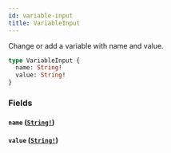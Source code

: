 ```yaml
---
id: variable-input
title: VariableInput
---
```


Change or add a variable with name and value.

```graphql
type VariableInput {
  name: String!
  value: String!
}
```

### Fields

#### `name` ([`String!`](../scalars/string.mdx))

#### `value` ([`String!`](../scalars/string.mdx))
